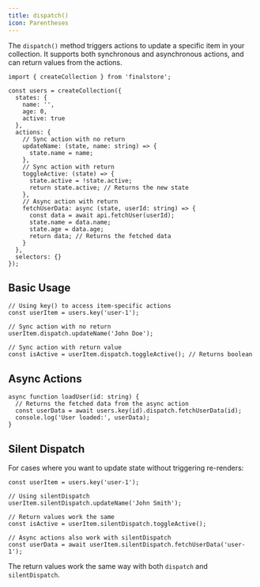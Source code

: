 ```yaml
---
title: dispatch()
icon: Parentheses
---
```


The `dispatch()` method triggers actions to update a specific item in your collection. It supports both synchronous and asynchronous actions, and can return values from the actions.

```tsx
import { createCollection } from 'finalstore';

const users = createCollection({
  states: {
    name: '',
    age: 0,
    active: true
  },
  actions: {
    // Sync action with no return
    updateName: (state, name: string) => {
      state.name = name;
    },
    // Sync action with return
    toggleActive: (state) => {
      state.active = !state.active;
      return state.active; // Returns the new state
    },
    // Async action with return
    fetchUserData: async (state, userId: string) => {
      const data = await api.fetchUser(userId);
      state.name = data.name;
      state.age = data.age;
      return data; // Returns the fetched data
    }
  },
  selectors: {}
});
```

## Basic Usage

```tsx
// Using key() to access item-specific actions
const userItem = users.key('user-1');

// Sync action with no return
userItem.dispatch.updateName('John Doe');

// Sync action with return value
const isActive = userItem.dispatch.toggleActive(); // Returns boolean
```

## Async Actions

```tsx
async function loadUser(id: string) {
  // Returns the fetched data from the async action
  const userData = await users.key(id).dispatch.fetchUserData(id);
  console.log('User loaded:', userData);
}
```

## Silent Dispatch

For cases where you want to update state without triggering re-renders:

```tsx
const userItem = users.key('user-1');

// Using silentDispatch
userItem.silentDispatch.updateName('John Smith');

// Return values work the same
const isActive = userItem.silentDispatch.toggleActive();

// Async actions also work with silentDispatch
const userData = await userItem.silentDispatch.fetchUserData('user-1');
```

The return values work the same way with both `dispatch` and `silentDispatch`.
